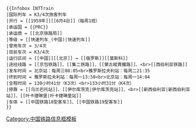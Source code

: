 <pre>
{{Infobox INTTrain
|国际列车 = K3/4次旅客列车
|开行 = [[1959年]][[6月4日]]（每周1班）
|承运国 = {{PRC}}
|承运商 = [[北京铁路局]]
|等级 = [[快速列车_(中国)|快速列车]]
|曾用车次 = 3/4次
|目前车次 = K3/4次
|运行区间 = [[中国]][[北京]] ↔ [[俄罗斯]][[莫斯科]]
|途经线路 = [[京包铁路]]、[[集二铁路]]、[[蒙古縱貫鐵路]]、<br>[[西伯利亚铁路]]
|发车时间 = 北京站：每周三08:05<br>雅罗斯拉夫利站：每周二21:35
|终到时间 = 雅罗斯拉夫利站：每周一13:58<br>北京站：每周一14:04
|全程时间 = 130小时41分（K3次）<br>133小时31分（K4次）
|停靠 = [[乌兰巴托站]]、[[伊尔库茨克|伊尔库茨克站]]、<br>[[新西伯利亚|新西伯利亚站]]、[[叶卡捷琳堡|叶卡捷琳堡站]]
|车体 = [[中国铁路18型客车]]、[[中国铁路19型客车]]
}}
</pre>

{{Infobox INTTrain
|国际列车 = K3/4次旅客列车
|开行 = [[1959年]][[6月4日]]（每周1班）
|承运国 = {{PRC}}
|承运商 = [[北京铁路局]]
|等级 = [[快速列车 (中国)|快速列车]]
|曾用车次 = 3/4次
|目前车次 = K3/4次
|运行区间 = [[中国]][[北京]] ↔ [[俄罗斯]][[莫斯科]]
|途经线路 = [[京包铁路]]、[[集二铁路]]、[[蒙古縱貫鐵路]]、<br>[[西伯利亚铁路]]
|发车时间 = 北京站：每周三08:05<br>雅罗斯拉夫利站：每周二21:35
|终到时间 = 雅罗斯拉夫利站：每周一13:58<br>北京站：每周一14:04
|全程时间 = 130小时41分（K3次）<br>133小时31分（K4次）
|停靠 = [[乌兰巴托站]]、[[伊尔库茨克|伊尔库茨克站]]、<br>[[新西伯利亚|新西伯利亚站]]、[[叶卡捷琳堡|叶卡捷琳堡站]]
|车体 = [[中国铁路18型客车]]、[[中国铁路19型客车]]
}}

<includeonly>
<!-- 本行下加入模板的分類 -->
[[Category:中国铁路信息框模板]]

<!-- 本行下加入模板的跨語言鏈接 -->

</includeonly>